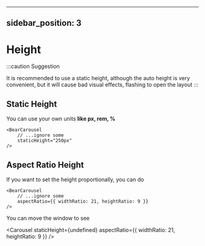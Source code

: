 
---
sidebar_position: 3
---

# Height

:::caution Suggestion

It is recommended to use a static height, although the auto height is very convenient, but it will cause bad visual effects, flashing to open the layout
:::


## Static Height
You can use your own units **like px, rem, %**

```tsx
<BearCarousel
    // ...ignore some 
    staticHeight="250px"
/>
```

<Carousel/>

## Aspect Ratio Height

If you want to set the height proportionally, you can do

```tsx
<BearCarousel 
    // ...ignore some 
    aspectRatio={{ widthRatio: 21, heightRatio: 9 }}
/>
```

You can move the window to see

<Carousel
    staticHeight={undefined}
    aspectRatio={{ widthRatio: 21, heightRatio: 9 }}
/>

